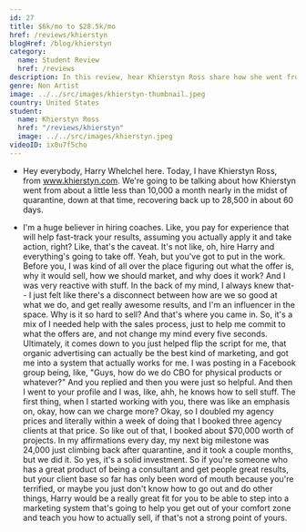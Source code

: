 ```yaml
---
id: 27
title: $6k/mo to $28.5k/mo
href: /reviews/khierstyn
blogHref: /blog/khierstyn
category:
  name: Student Review
  href: /reviews
description: In this review, hear Khierstyn Ross share how she went from $6k/mo to $28.5k/mo in 60 days helping ecommerce merchants launch products on Kickstarter.
genre: Non Artist
image: ../../src/images/khierstyn-thumbnail.jpeg
country: United States
student:
  name: Khierstyn Ross
  href: "/reviews/khierstyn"
  image: ../../src/images/khierstyn.jpeg
videoID: ix0u7f5cho
---
```


- Hey everybody, Harry Whelchel here. Today, I have Khierstyn Ross, from www.khierstyn.com. We're going to be talking about how Khierstyn went from about a little less than 10,000 a month nearly in the midst of quarantine, down at that time, recovering back up to 28,500 in about 60 days.

- I'm a huge believer in hiring coaches. Like, you pay for experience that will help fast-track your results, assuming you actually apply it and take action, right? Like, that's the caveat. It's not like, oh, hire Harry and everything's going to take off. Yeah, but you've got to put in the work. Before you, I was kind of all over the place figuring out what the offer is, why it would sell, how we should market, and why does it work? And I was very reactive with stuff. In the back of my mind, I always knew that-- I just felt like there's a disconnect between how are we so good at what we do, and get really awesome results, and I'm an influencer in the space. Why is it so hard to sell? And that's where you came in. So, it's a mix of I needed help with the sales process, just to help me commit to what the offers are, and not change my mind every five seconds. Ultimately, it comes down to you just helped flip the script for me, that organic advertising can actually be the best kind of marketing, and got me into a system that actually works for me. I was posting in a Facebook group being, like, "Guys, how do we do CBO for physical products or whatever?" And you replied and then you were just so helpful. And then I went to your profile and I was, like, ahh, he knows how to sell stuff. The first thing, when I started working with you, there was like an emphasis on, okay, how can we charge more? Okay, so I doubled my agency prices and literally within a week of doing that I booked three agency clients at that price. So like out of that, I booked about $70,000 worth of projects. In my affirmations every day, my next big milestone was 24,000 just climbing back after quarantine, and it took a couple months, but we did it. So yes, it's a solid investment. So if you're someone who has a great product of being a consultant and get people great results, but your client base so far has only been word of mouth because you're terrified, or maybe you just don't know how to go out and do other things, Harry would be a really great fit for you to be able to step into a marketing system that's going to help you get out of your comfort zone and teach you how to actually sell, if that's not a strong point of yours.
